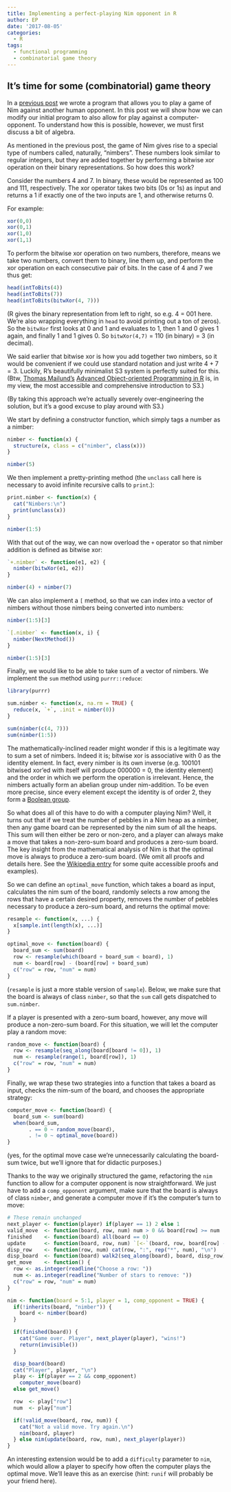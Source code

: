 ```yaml
---
title: Implementing a perfect-playing Nim opponent in R
author: EP
date: '2017-08-05'
categories:
  - R
tags:
  - functional programming
  - combinatorial game theory
---
```


## It's time for some (combinatorial) game theory

In a [previous post](/2017/08/04/implementing-nim-in-r) we wrote a program that 
allows you to play a game of Nim against another human opponent.  In this post
we will show how we can modify our initial program to also allow for play 
against a computer-opponent. To understand how this is possible, however, we 
must first discuss a bit of algebra.

As mentioned in the previous post, the game of Nim gives rise to a special type 
of numbers called, naturally, "nimbers". These numbers look similar to regular
integers, but they are added together by performing a bitwise xor operation on
their binary representations. So how does this work?

Consider the numbers 4 and 7. In binary, these would be represented as 100 and
111, respectively. The xor operator takes two bits (0s or 1s) as input and
returns a 1 if exactly one of the two inputs are 1, and otherwise returns 0. 

For example:

```r
xor(0,0)
xor(0,1)
xor(1,0)
xor(1,1)
```

To perform the bitwise xor operation on two numbers, therefore, means we
take two numbers, convert them to binary, line them up, and perform the xor
operation on each consecutive pair of bits. In the case of 4 and 7 we thus get:

```r
head(intToBits(4))
head(intToBits(7))
head(intToBits(bitwXor(4, 7)))
```

(R gives the binary representation from left to right, so e.g. 4 = 001 here.
We're also wrapping everything in `head` to avoid printing out a ton of zeros).
So the `bitwXor` first looks at 0 and 1 and evaluates to 1, then 1 and 0 gives 1
again, and finally 1 and 1 gives 0. So `bitwXor(4,7)` = 110 (in binary) = 3 (in
decimal).

We said earlier that bitwise xor is how you add together two nimbers, so it
would be convenient if we could use standard notation and just write $4 + 7 =
3$. Luckily, R's beautifully minimalist S3 system is perfectly suited for this.
(Btw, [Thomas Mailund's](https://twitter.com/thomasmailund) [Advanced
Object-oriented Programming in R](http://amzn.to/2vj3mVV) is, in my view, the
most accessible and comprehensive introduction to S3.)

(By taking this approach we're actually severely over-engineering the solution,
but it's a good excuse to play around with S3.)

We start by defining a constructor function, which simply tags a number as a
nimber:

```r
nimber <- function(x) {
  structure(x, class = c("nimber", class(x)))
}

nimber(5)
```

We then implement a pretty-printing method (the `unclass` call here is necessary
to avoid infinite recursive calls to `print`.):

```r
print.nimber <- function(x) {
  cat("Nimbers:\n")
  print(unclass(x))
}

nimber(1:5)
```

With that out of the way, we can now overload the `+` operator so that nimber
addition is defined as bitwise xor:

```r
`+.nimber` <- function(e1, e2) {
  nimber(bitwXor(e1, e2))
}

nimber(4) + nimber(7)
```

We can also implement a `[` method, so that we can index into a vector of
nimbers without those nimbers being converted into numbers:

```r
nimber(1:5)[3]

`[.nimber` <- function(x, i) {
  nimber(NextMethod())
}

nimber(1:5)[3]
```

Finally, we would like to be able to take sum of a vector of nimbers. We
implement the `sum` method using `purrr::reduce`:

```r
library(purrr)

sum.nimber <- function(x, na.rm = TRUE) {
  reduce(x, `+`, .init = nimber(0))
}

sum(nimber(c(4, 7)))
sum(nimber(1:5))
```

The mathematically-inclined reader might wonder if this is a legitimate way to
sum a set of nimbers. Indeed it is; bitwise xor is associative with 0 as the
identity element. In fact, every nimber is its own inverse (e.g. 100101 bitwised
xor'ed with itself will produce 000000 = 0, the identity element) and the order
in which we perform the operation is irrelevant. Hence, the nimbers actually
form an abelian group under nim-addition. To be even more precise, since every
element except the identity is of order 2, they form a
[Boolean group](https://proofwiki.org/wiki/Definition%3aBoolean_Group).

So what does all of this have to do with a computer playing Nim? Well, it turns
out that if we treat the number of pebbles in a Nim heap as a nimber, then any
game board can be represented by the nim sum of all the heaps. This sum will
then either be zero or non-zero, and a player can always make a move that takes
a non-zero-sum board and produces a zero-sum board. The key insight from the
mathematical analysis of Nim is that the optimal move is always to produce a
zero-sum board. (We omit all proofs and details here. See the
[Wikipedia entry](https://en.wikipedia.org/wiki/Nim#Mathematical_theory) for
some quite accessible proofs and examples).

So we can define an `optimal_move` function, which takes a board as input,
calculates the nim sum of the board, randomly selects a row among the rows that
have a certain desired property, removes the number of pebbles necessary to
produce a zero-sum board, and returns the optimal move:

```r
resample <- function(x, ...) {
  x[sample.int(length(x), ...)]
}

optimal_move <- function(board) {
  board_sum <- sum(board)
  row <- resample(which(board + board_sum < board), 1)
  num <- board[row] - (board[row] + board_sum)
  c("row" = row, "num" = num)
}
```

(`resample` is just a more stable version of `sample`). Below, we make sure that
the board is always of class `nimber`, so that the `sum` call gets dispatched to
`sum.nimber`.

If a player is presented with a zero-sum board, however, any move will produce a
non-zero-sum board. For this situation, we will let the computer play a random
move:

```r
random_move <- function(board) {
  row <- resample(seq_along(board[board != 0]), 1)
  num <- resample(range(1, board[row]), 1)
  c("row" = row, "num" = num)
}
```

Finally, we wrap these two strategies into a function that takes a board as
input, checks the nim-sum of the board, and chooses the appropriate strategy:

```r
computer_move <- function(board) {
  board_sum <- sum(board)
  when(board_sum,
       . == 0 ~ random_move(board),
       . != 0 ~ optimal_move(board))
}
```

(yes, for the optimal move case we're unnecessarily calculating the board-sum
twice, but we'll ignore that for didactic purposes.)

Thanks to the way we originally structured the game, refactoring the `nim` 
function to allow for a computer opponent is now straightforward. We just have
to add a `comp_opponent` argument, make sure that the board is always of class 
`nimber`, and generate a computer move if it's the computer's turn to move:

```r
# These remain unchanged
next_player <- function(player) if(player == 1) 2 else 1
valid_move  <- function(board, row, num) num > 0 && board[row] >= num
finished    <- function(board) all(board == 0)
update      <- function(board, row, num) `[<-`(board, row, board[row] - num)
disp_row    <- function(row, num) cat(row, ":", rep("*", num), "\n")
disp_board  <- function(board) walk2(seq_along(board), board, disp_row)
get_move    <- function() {
  row <- as.integer(readline("Choose a row: "))
  num <- as.integer(readline("Number of stars to remove: "))
  c("row" = row, "num" = num)
}

nim <- function(board = 5:1, player = 1, comp_opponent = TRUE) {
  if(!inherits(board, "nimber")) {
    board <- nimber(board)
  }

  if(finished(board)) {
    cat("Game over. Player", next_player(player), "wins!")
    return(invisible())
  }

  disp_board(board)
  cat("Player", player, "\n")
  play <- if(player == 2 && comp_opponent)
    computer_move(board)
  else get_move()

  row  <- play["row"]
  num  <- play["num"]

  if(!valid_move(board, row, num)) {
    cat("Not a valid move. Try again.\n")
    nim(board, player)
  } else nim(update(board, row, num), next_player(player))
}
```

An interesting extension would be to add a `difficulty` parameter to `nim`, 
which would allow a player to specify how often the computer plays the optimal
move. We'll leave this as an exercise (hint: `runif` will probably be your
friend here).
